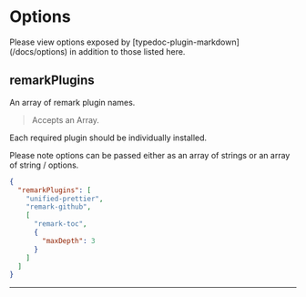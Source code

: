 
# Options

<Callout type="info">
  Please view options exposed by [typedoc-plugin-markdown](/docs/options) in addition to those listed here.
</Callout>

## remarkPlugins

<Callout emoji="💡">An array of remark plugin names.</Callout>

> Accepts an Array.


Each required plugin should be individually installed.

Please note options can be passed either as an array of strings or an array of string / options.


```json filename="typedoc.json"
{
  "remarkPlugins": [
    "unified-prettier",
    "remark-github",
    [
      "remark-toc",
      {
        "maxDepth": 3
      }
    ]
  ]
}

```

___